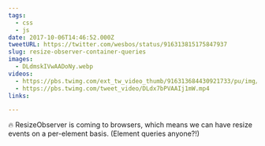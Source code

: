 ```yaml
---
tags:
  - css
  - js
date: 2017-10-06T14:46:52.000Z
tweetURL: https://twitter.com/wesbos/status/916313815175847937
slug: resize-observer-container-queries
images:
  - DLdmskIVwAADoNy.webp
videos:
  - https://pbs.twimg.com/ext_tw_video_thumb/916313684430921733/pu/img/MI45Dlzawk__KavM.mp4
  - https://pbs.twimg.com/tweet_video/DLdx7bPVAAIj1mW.mp4
links:

---
```

🔥 ResizeObserver is coming to browsers, which means we can have resize events on a per-element basis. (Element queries anyone?!)
